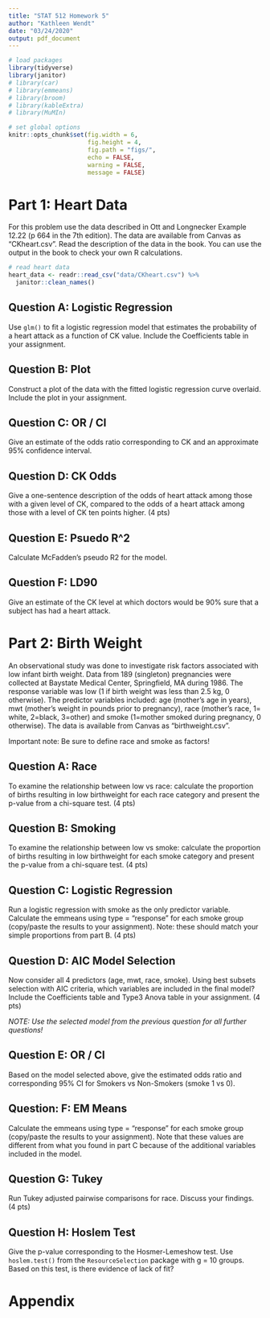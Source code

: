 ```yaml
---
title: "STAT 512 Homework 5"
author: "Kathleen Wendt"
date: "03/24/2020"
output: pdf_document
---
```


```r
# load packages
library(tidyverse)
library(janitor)
# library(car)
# library(emmeans)
# library(broom)
# library(kableExtra)
# library(MuMIn)
```

```r
# set global options
knitr::opts_chunk$set(fig.width = 6, 
                      fig.height = 4, 
                      fig.path = "figs/",
                      echo = FALSE, 
                      warning = FALSE, 
                      message = FALSE)
```

# Part 1: Heart Data

For this problem use the data described in Ott and Longnecker Example 12.22 (p 664 in the 7th edition). The data are available from Canvas as “CKheart.csv”. Read the description of the data in the book. You can use the output in the book to check your own R calculations.

```r
# read heart data
heart_data <- readr::read_csv("data/CKheart.csv") %>% 
  janitor::clean_names()
```

## Question A: Logistic Regression

Use `glm()` to fit a logistic regression model that estimates the probability of a heart attack as a function of CK value. Include the Coefficients table in your assignment.

## Question B: Plot

Construct a plot of the data with the fitted logistic regression curve overlaid. Include the plot in your assignment.

## Question C: OR / CI

Give an estimate of the odds ratio corresponding to CK and an approximate 95% confidence interval.

## Question D: CK Odds

Give a one-sentence description of the odds of heart attack among those with a given level of CK, compared to the odds of a heart attack among those with a level of CK ten points higher. (4 pts)

## Question E: Psuedo R^2

Calculate McFadden’s pseudo R2 for the model.

## Question F: LD90

Give an estimate of the CK level at which doctors would be 90% sure that a subject has had a heart attack.

# Part 2: Birth Weight

An observational study was done to investigate risk factors associated with low infant birth weight. Data from 189 (singleton) pregnancies were collected at Baystate Medical Center, Springfield, MA during 1986. The response variable was low (1 if birth weight was less than 2.5 kg, 0 otherwise). The predictor variables included: age (mother’s age in years), mwt (mother’s weight in pounds prior to pregnancy), race (mother’s race, 1= white, 2=black, 3=other) and smoke (1=mother smoked during pregnancy, 0 otherwise). The data is available from Canvas as “birthweight.csv”.

Important note: Be sure to define race and smoke as factors!

## Question A: Race

To examine the relationship between low vs race: calculate the proportion of births resulting in low birthweight for each race category and present the p-value from a chi-square test. (4 pts)

## Question B: Smoking

To examine the relationship between low vs smoke: calculate the proportion of births resulting in low birthweight for each smoke category and present the p-value from a chi-square test. (4 pts)

## Question C: Logistic Regression

Run a logistic regression with smoke as the only predictor variable. Calculate the emmeans using type = “response” for each smoke group (copy/paste the results to your assignment). Note: these should match your simple proportions from part B. (4 pts)

## Question D: AIC Model Selection

Now consider all 4 predictors (age, mwt, race, smoke). Using best subsets selection with AIC criteria, which variables are included in the final model? Include the Coefficients table and Type3 Anova table in your assignment. (4 pts)

_NOTE: Use the selected model from the previous question for all further questions!_

## Question E: OR / CI

Based on the model selected above, give the estimated odds ratio and
corresponding 95% CI for Smokers vs Non-Smokers (smoke 1 vs 0).

## Question: F: EM Means

Calculate the emmeans using type = “response” for each smoke group
(copy/paste the results to your assignment). Note that these values are different from what you found in part C because of the additional variables included in the model.

## Question G: Tukey

Run Tukey adjusted pairwise comparisons for race. Discuss your findings. (4
pts)

## Question H: Hoslem Test

Give the p-value corresponding to the Hosmer-Lemeshow test. Use `hoslem.test()` from the `ResourceSelection` package with g = 10 groups. Based on this test, is there evidence of lack of fit?

\newpage

# Appendix

```r
```

